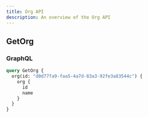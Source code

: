 ```yaml
---
title: Org API
description: An overview of the Org API
---
```



## GetOrg

### GraphQL

```graphql
query GetOrg {
  org(id: "d0d77fa9-faa5-4a7d-83a3-92fe3a83544c") {
    org {
      id
      name
    }
  }
}
```

